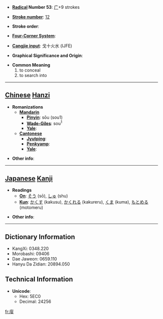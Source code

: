 * '''[[Wiktionary:Chinese radical index| Radical]] Number 53''': [[Wiktionary:Chinese radical index 广|广]]+9 strokes

* '''[[Wiktionary:Chinese total strokes index|Stroke number]]''': [[Wiktionary:Chinese total strokes index 12|12]]

* '''Stroke order''': 

* '''[[Wiktionary:Chinese four corner index|Four-Corner System]]''': 

* '''[[Wiktionary:Chinese Cangjie index|Cangjie input]]''': 戈十火水 (IJFE)

* '''Graphical Significance and Origin''': 

* '''Common Meaning'''
*#to conceal
*# to search into


----

== [[Chinese]] [[Hanzi]] ==

* '''Romanizations'''
** '''[[Mandarin]]'''
*** '''[[Pinyin]]''': sōu (sou1)
*** '''[[Wade-Giles]]''': sou<sup>1</sup>
*** '''[[Yale]]''': 
** '''[[Cantonese]]'''
*** '''[[Jyutping]]''':
*** '''[[Penkyamp]]''': 
*** '''[[Yale]]''': 

* '''Other info''': 

----

== [[Japanese]] [[Kanji]] ==

* '''Readings'''
** '''[[On]]''': [[そう]] (sō), [[しゅ]] (shu)
** '''[[Kun]]''': [[かくす]] (kakusu), [[かくれる]] (kakureru), [[くま]] (kuma), [[もとめる]] (motomeru)

* '''Other info''':  

----

== Dictionary Information ==

* KangXi: 0348.220
* Morobashi: 09406
* Dae Jaweon: 0659.110
* Hanyu Da Zidian: 20894.050

== Technical Information ==

* '''Unicode''':
** Hex: 5EC0
** Decimal: 24256

[[fr:廀]]